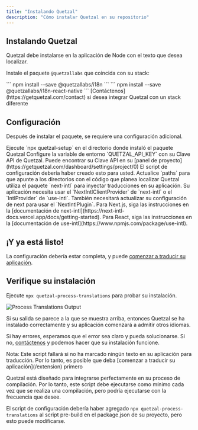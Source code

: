 ```yaml
---
title: "Instalando Quetzal"
description: "Cómo instalar Quetzal en su repositorio"
---
```


## Instalando Quetzal

Quetzal debe instalarse en la aplicación de Node con el texto que desea localizar.

Instale el paquete `@quetzallabs` que coincida con su stack:

<Tabs>
  <Tab title="Next.js">``` npm install --save @quetzallabs/i18n ```</Tab>
  <Tab title="React">
    ``` npm install --save @quetzallabs/i18n-react-native ```
  </Tab>
  <Tab title="Otro">
    [Contáctenos](https://getquetzal.com/contact) si desea integrar Quetzal con
    un stack diferente
  </Tab>
</Tabs>

## Configuración

Después de instalar el paquete, se requiere una configuración adicional.

<Steps>
  <Step title="Ejecutar el Script de Configuración">
    Ejecute `npx quetzal-setup` en el directorio donde instaló el paquete
    Quetzal
  </Step>
  <Step title="Configurar Clave API">
    Configure la variable de entorno `QUETZAL_API_KEY` con su Clave API de
    Quetzal. Puede encontrar su Clave API en su [panel de
    proyecto](https://getquetzal.com/dashboard/settings/project/0)
  </Step>
  <Step title="Actualizar quetzal.config.json">
    El script de configuración debería haber creado esto para usted. Actualice
    `paths` para que apunte a los directorios con el código que planea localizar
  </Step>
  <Step title="Configurar next-intl o use-intl">
    Quetzal utiliza el paquete `next-intl` para inyectar traducciones en su
    aplicación. Su aplicación necesita usar el `NextIntlClientProvider` de
    `next-intl` o el `IntlProvider` de `use-intl`. También necesitará actualizar
    su configuración de next para usar el `NextIntlPlugin`. Para Next.js, siga
    las instrucciones en la [documentación de
    next-intl](https://next-intl-docs.vercel.app/docs/getting-started). Para
    React, siga las instrucciones en la [documentación de
    use-intl](https://www.npmjs.com/package/use-intl).
  </Step>
</Steps>

## ¡Y ya está listo!

La configuración debería estar completa, y puede [comenzar a traducir su aplicación](/extension).

## Verifique su instalación

Ejecute `npx quetzal-process-translations` para probar su instalación.

![Process Translations Output](/images/process-output.png)

Si su salida se parece a la que se muestra arriba, entonces Quetzal se ha instalado correctamente y su aplicación comenzará a admitir otros idiomas.

Si hay errores, esperamos que el error sea claro y pueda solucionarse. Si no, [contáctenos](https://getquetzal.com/contact) y podemos hacer que su instalación funcione.

<Tip>
  Nota: Este script fallará si no ha marcado ningún texto en su aplicación para
  traducción. Por lo tanto, es posible que deba [comenzar a traducir su
  aplicación](/extension) primero
</Tip>

Quetzal está diseñado para integrarse perfectamente en su proceso de compilación. Por lo tanto, este script debe ejecutarse como mínimo cada vez que se realiza una compilación, pero podría ejecutarse con la frecuencia que desee.

El script de configuración debería haber agregado `npx quetzal-process-translations` al script pre-build en el package.json de su proyecto, pero esto puede modificarse.
